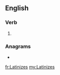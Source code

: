 {{also|latinizes}}
==English==

===Verb===
{{head|en|verb form}}

# {{en-third-person singular of|Latinize}}

===Anagrams===
* {{l|en|zinalsite}}

[[fr:Latinizes]]
[[my:Latinizes]]